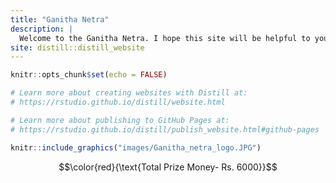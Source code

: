 ---
title: "Ganitha Netra"
description: |
  Welcome to the Ganitha Netra. I hope this site will be helpful to you!
site: distill::distill_website
---

```{r setup, include=FALSE}
knitr::opts_chunk$set(echo = FALSE)

# Learn more about creating websites with Distill at:
# https://rstudio.github.io/distill/website.html

# Learn more about publishing to GitHub Pages at:
# https://rstudio.github.io/distill/publish_website.html#github-pages

```

```{r ,fig.align = 'center',out.width="50%"}
knitr::include_graphics("images/Ganitha_netra_logo.JPG")
```

$$\color{red}{\text{Total Prize Money- Rs. 6000}}$$

